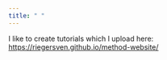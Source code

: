 ```yaml
---
title: " "
---
```


I like to create tutorials which I upload here: <https://riegersven.github.io/method-website/>